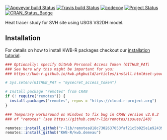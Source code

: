 [![Appveyor build Status](https://ci.appveyor.com/api/projects/status/yt945q4xcxbixfy5/branch/master?svg=true)](https://ci.appveyor.com/project/KWB-R/kwb-demeau/branch/master)
[![Travis build Status](https://travis-ci.org/KWB-R/kwb.demeau.svg?branch=master)](https://travis-ci.org/KWB-R/kwb.demeau)
[![codecov](https://codecov.io/github/KWB-R/kwb.demeau/branch/master/graphs/badge.svg)](https://codecov.io/github/KWB-R/kwb.demeau)
[![Project Status](https://img.shields.io/badge/lifecycle-experimental-orange.svg)](https://www.tidyverse.org/lifecycle/#experimental)
[![CRAN_Status_Badge](https://www.r-pkg.org/badges/version/kwb.demeau)]()

Heat tracer study for SVH site using USGS VS2DH model.

## Installation

For details on how to install KWB-R packages checkout our [installation tutorial](https://kwb-r.github.io/kwb.pkgbuild/articles/install.html).

```r
### Optionally: specify GitHub Personal Access Token (GITHUB_PAT)
### See here why this might be important for you:
### https://kwb-r.github.io/kwb.pkgbuild/articles/install.html#set-your-github_pat

# Sys.setenv(GITHUB_PAT = "mysecret_access_token")

# Install package "remotes" from CRAN
if (! require("remotes")) {
  install.packages("remotes", repos = "https://cloud.r-project.org")
}

### Temporary workaround on Windows to fix bug in CRAN version v2.0.2
### of "remotes" (see https://github.com/r-lib/remotes/issues/248)

remotes::install_github("r-lib/remotes@18c7302637053faf21c5b025e1e9243962db1bdc")
remotes::install_github("KWB-R/kwb.demeau")
```
